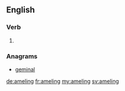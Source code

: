 ==English==

===Verb===
{{head|en}}

# {{present participle of|amel|lang=en}}

===Anagrams===
* [[geminal#English|geminal]]

[[de:ameling]]
[[fr:ameling]]
[[my:ameling]]
[[sv:ameling]]